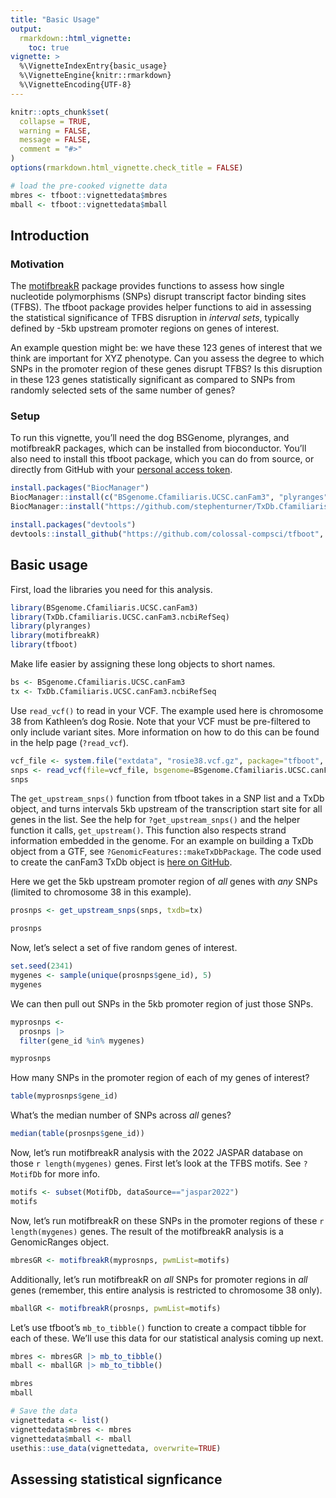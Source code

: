 ```yaml
---
title: "Basic Usage"
output: 
  rmarkdown::html_vignette:
    toc: true
vignette: >
  %\VignetteIndexEntry{basic_usage}
  %\VignetteEngine{knitr::rmarkdown}
  %\VignetteEncoding{UTF-8}
---
```


```r
knitr::opts_chunk$set(
  collapse = TRUE,
  warning = FALSE,
  message = FALSE,
  comment = "#>"
)
options(rmarkdown.html_vignette.check_title = FALSE)
```

```r
# load the pre-cooked vignette data
mbres <- tfboot::vignettedata$mbres
mball <- tfboot::vignettedata$mball
```


## Introduction

### Motivation

The [motifbreakR](https://bioconductor.org/packages/motifbreakR/) package provides functions to assess how single nucleotide polymorphisms (SNPs) disrupt transcript factor binding sites (TFBS). The tfboot package provides helper functions to aid in assessing the statistical significance of TFBS disruption in _interval sets_, typically defined by -5kb upstream promoter regions on genes of interest. 

An example question might be: we have these 123 genes of interest that we think are important for XYZ phenotype. Can you assess the degree to which SNPs in the promoter region of these genes disrupt TFBS? Is this disruption in these 123 genes statistically significant as compared to SNPs from randomly selected sets of the same number of genes? 

### Setup

To run this vignette, you'll need the dog BSGenome, plyranges, and motifbreakR packages, which can be installed from bioconductor. You'll also need to install this tfboot package, which you can do from source, or directly from GitHub with your [personal access token](https://docs.github.com/en/authentication/keeping-your-account-and-data-secure/creating-a-personal-access-token).

```r
install.packages("BiocManager")
BiocManager::install(c("BSgenome.Cfamiliaris.UCSC.canFam3", "plyranges", "motifbreakR"), update=FALSE)
BiocManager::install("https://github.com/stephenturner/TxDb.Cfamiliaris.UCSC.canFam3.ncbiRefSeq", update=FALSE)

install.packages("devtools")
devtools::install_github("https://github.com/colossal-compsci/tfboot", auth_token="REPLACE_WITH_YOUR_PAT", upgrade=FALSE)
```

## Basic usage

First, load the libraries you need for this analysis. 

```r
library(BSgenome.Cfamiliaris.UCSC.canFam3)
library(TxDb.Cfamiliaris.UCSC.canFam3.ncbiRefSeq)
library(plyranges)
library(motifbreakR)
library(tfboot)
```

Make life easier by assigning these long objects to short names.

```r
bs <- BSgenome.Cfamiliaris.UCSC.canFam3
tx <- TxDb.Cfamiliaris.UCSC.canFam3.ncbiRefSeq
```

Use `read_vcf()` to read in your VCF. The example used here is chromosome 38 from Kathleen's dog Rosie. Note that your VCF must be pre-filtered to only include variant sites. More information on how to do this can be found in the help page (`?read_vcf`).

```r
vcf_file <- system.file("extdata", "rosie38.vcf.gz", package="tfboot", mustWork = TRUE)
snps <- read_vcf(file=vcf_file, bsgenome=BSgenome.Cfamiliaris.UCSC.canFam3)
snps
```

The `get_upstream_snps()` function from tfboot takes in a SNP list and a TxDb object, and turns intervals 5kb upstream of the transcription start site for all genes in the list. See the help for `?get_upstream_snps()` and the helper function it calls, `get_upstream()`. This function also respects strand information embedded in the genome. For an example on building a TxDb object from a GTF, see `?GenomicFeatures::makeTxDbPackage`. The code used to create the canFam3 TxDb object is [here on GitHub](https://github.com/stephenturner/TxDb.Cfamiliaris.UCSC.canFam3.ncbiRefSeq/tree/a95e7cf7275254696545c35efb0533831b48c42c#how-it-was-made).

Here we get the 5kb upstream promoter region of _all_ genes with _any_ SNPs (limited to chromosome 38 in this example).

```r
prosnps <- get_upstream_snps(snps, txdb=tx)

prosnps
```

Now, let's select a set of five random genes of interest.

```r
set.seed(2341)
mygenes <- sample(unique(prosnps$gene_id), 5)
mygenes
```

We can then pull out SNPs in the 5kb promoter region of just those SNPs.

```r
myprosnps <- 
  prosnps |> 
  filter(gene_id %in% mygenes)

myprosnps
```

How many SNPs in the promoter region of each of my genes of interest?

```r
table(myprosnps$gene_id)
```

What's the median number of SNPs across _all_ genes? 

```r
median(table(prosnps$gene_id))
```

Now, let's run motifbreakR analysis with the 2022 JASPAR database on those `r length(mygenes)` genes. First let's look at the TFBS motifs. See `?MotifDb` for more info.

```r
motifs <- subset(MotifDb, dataSource=="jaspar2022")
motifs
```

Now, let's run motifbreakR on these SNPs in the promoter regions of these `r length(mygenes)` genes. The result of the motifbreakR analysis is a GenomicRanges object. 

```r
mbresGR <- motifbreakR(myprosnps, pwmList=motifs)
```

Additionally, let's run motifbreakR on _all_ SNPs for promoter regions in _all_ genes (remember, this entire analysis is restricted to chromosome 38 only).

```r
mballGR <- motifbreakR(prosnps, pwmList=motifs)
```

Let's use tfboot's `mb_to_tibble()` function to create a compact tibble for each of these. We'll use this data for our statistical analysis coming up next.

```r
mbres <- mbresGR |> mb_to_tibble()
mball <- mballGR |> mb_to_tibble()
```

```r
mbres
mball
```


```r
# Save the data
vignettedata <- list()
vignettedata$mbres <- mbres
vignettedata$mball <- mball
usethis::use_data(vignettedata, overwrite=TRUE)
```

## Assessing statistical signficance



